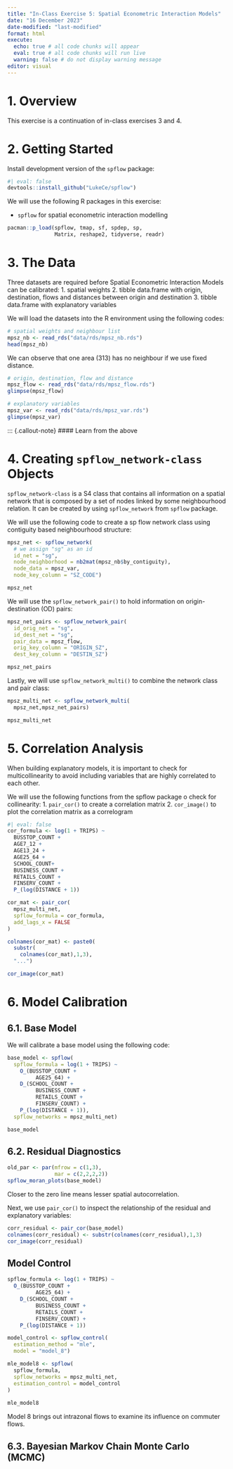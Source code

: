 ```yaml
---
title: "In-Class Exercise 5: Spatial Econometric Interaction Models"
date: "16 December 2023"
date-modified: "last-modified"
format: html
execute: 
  echo: true # all code chunks will appear
  eval: true # all code chunks will run live
  warning: false # do not display warning message
editor: visual
---
```


# 1. Overview

This exercise is a continuation of in-class exercises 3 and 4.

# 2. Getting Started

Install development version of the `spflow` package:
```r
#| eval: false
devtools::install_github("LukeCe/spflow")
```

We will use the following R packages in this exercise:

-   `spflow` for spatial econometric interaction modelling

```r
pacman::p_load(spflow, tmap, sf, spdep, sp,
               Matrix, reshape2, tidyverse, readr)
```

# 3. The Data

Three datasets are required before Spatial Econometric Interaction Models can be calibrated:
1. spatial weights
2. tibble data.frame with origin, destination, flows and distances between origin and destination
3. tibble data.frame with explanatory variables

We will load the datasets into the R environment using the following codes:

```r
# spatial weights and neighbour list
mpsz_nb <- read_rds("data/rds/mpsz_nb.rds")
head(mpsz_nb)
```
We can observe that one area (313) has no neighbour if we use fixed distance.

```r
# origin, destination, flow and distance
mpsz_flow <- read_rds("data/rds/mpsz_flow.rds")
glimpse(mpsz_flow)
```

```r
# explanatory variables
mpsz_var <- read_rds("data/rds/mpsz_var.rds")
glimpse(mpsz_var)
```

::: {.callout-note}
#### Learn from the above


# 4. Creating `spflow_network-class` Objects

`spflow_network-class` is a S4 class that contains all information on a spatial network that is composed by a set of nodes linked by some neighbourhood relation. It can be created by using `spflow_network` from `spflow` package.

We will use the following code to create a sp flow network class using contiguity based neighbourhood structure:
```r
mpsz_net <- spflow_network(
  # we assign "sg" as an id 
  id_net = "sg",
  node_neighborhood = nb2mat(mpsz_nb$by_contiguity),
  node_data = mpsz_var,
  node_key_column = "SZ_CODE")

mpsz_net
```

We will use the `spflow_network_pair()` to hold information on origin-destination (OD) pairs:

```r
mpsz_net_pairs <- spflow_network_pair(
  id_orig_net = "sg",
  id_dest_net = "sg",
  pair_data = mpsz_flow,
  orig_key_column = "ORIGIN_SZ",
  dest_key_column = "DESTIN_SZ")

mpsz_net_pairs
```

Lastly, we will use `spflow_network_multi()` to combine the network class and pair class:

```r
mpsz_multi_net <- spflow_network_multi(
  mpsz_net,mpsz_net_pairs)

mpsz_multi_net
```

# 5. Correlation Analysis

When building explanatory models, it is important to check for multicollinearity to avoid including variables that are highly correlated to each other. 

We will use the following functions from the spflow package o check for collinearity:
1. `pair_cor()` to create a correlation matrix
2. `cor_image()` to plot the correlation matrix as a correlogram 

```r
#| eval: false
cor_formula <- log(1 + TRIPS) ~
  BUSSTOP_COUNT +
  AGE7_12 +
  AGE13_24 +
  AGE25_64 +
  SCHOOL_COUNT+
  BUSINESS_COUNT +
  RETAILS_COUNT +
  FINSERV_COUNT +
  P_(log(DISTANCE + 1))

cor_mat <- pair_cor(
  mpsz_multi_net,
  spflow_formula = cor_formula,
  add_lags_x = FALSE
)

colnames(cor_mat) <- paste0(
  substr(
    colnames(cor_mat),1,3),
  "...")

cor_image(cor_mat)
```

# 6. Model Calibration

## 6.1. Base Model
We will calibrate a base model using the following code:

```r
base_model <- spflow(
  spflow_formula = log(1 + TRIPS) ~
    O_(BUSSTOP_COUNT +
         AGE25_64) +
    D_(SCHOOL_COUNT +
         BUSINESS_COUNT +
         RETAILS_COUNT +
         FINSERV_COUNT) +
    P_(log(DISTANCE + 1)),
  spflow_networks = mpsz_multi_net)

base_model
```

## 6.2. Residual Diagnostics

```r
old_par <- par(mfrow = c(1,3),
               mar = c(2,2,2,2))
spflow_moran_plots(base_model)
```

Closer to the zero line means lesser spatial autocorrelation.

Next, we use `pair_cor()` to inspect the relationship of the residual and explanatory variables:
```r
corr_residual <- pair_cor(base_model)
colnames(corr_residual) <- substr(colnames(corr_residual),1,3)
cor_image(corr_residual)
```

## Model Control

```r
spflow_formula <- log(1 + TRIPS) ~
  O_(BUSSTOP_COUNT +
         AGE25_64) +
    D_(SCHOOL_COUNT +
         BUSINESS_COUNT +
         RETAILS_COUNT +
         FINSERV_COUNT) +
    P_(log(DISTANCE + 1))

model_control <- spflow_control(
  estimation_method = "mle",
  model = "model_8")

mle_model8 <- spflow(
  spflow_formula,
  spflow_networks = mpsz_multi_net,
  estimation_control = model_control
)
  
mle_model8
```
Model 8 brings out intrazonal flows to examine its influence on commuter flows.


## 6.3. Bayesian Markov Chain Monte Carlo (MCMC)

















